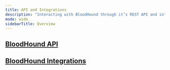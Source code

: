 ```yaml
---
title: API and Integrations
description: "Interacting with BloodHound through it’s REST API and integrations which uses the API."
mode: wide
sidebarTitle: Overview
---
```


## <Icon icon="code" iconType="solid" /> [BloodHound API](/hc/en-us/sections/BloodHound-API)


<CardGroup>

<Card title="BloodHound JSON Formats" icon="file-code" iconType="solid" horizontal href="/hc/en-us/articles/BloodHound-JSON-Formats" />

<Card title="Working with the BloodHound API" icon="gears" iconType="solid" horizontal href="/hc/en-us/articles/Working-with-the-BloodHound-API" />

</CardGroup>


## <Icon icon="puzzle-piece" iconType="solid" /> [BloodHound Integrations](/hc/en-us/sections/BloodHound-Integrations)

<CardGroup>

<Card title="Overview of BloodHound Integrations" icon="sitemap" iconType="solid" horizontal href="/hc/en-us/articles/Overview-of-BloodHound-Integrations" />

<Card title="Integrate BloodHound Enterprise with Splunk" icon="link" iconType="solid" horizontal href="/hc/en-us/articles/Integrate-BloodHound-Enterprise-with-Splunk" />

</CardGroup>
